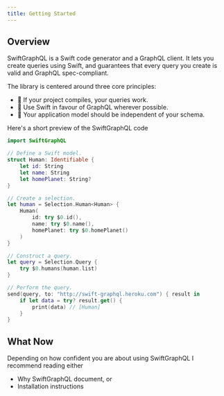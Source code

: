 ```yaml
---
title: Getting Started
---
```


## Overview

SwiftGraphQL is a Swift code generator and a GraphQL client. It lets you create queries using Swift, and guarantees that every query you create is valid and GraphQL spec-compliant.

The library is centered around three core principles:

- 🚀 If your project compiles, your queries work.
- 🦉 Use Swift in favour of GraphQL wherever possible.
- 🌳 Your application model should be independent of your schema.

Here's a short preview of the SwiftGraphQL code

```swift
import SwiftGraphQL

// Define a Swift model.
struct Human: Identifiable {
    let id: String
    let name: String
    let homePlanet: String?
}

// Create a selection.
let human = Selection.Human<Human> {
    Human(
        id: try $0.id(),
        name: try $0.name(),
        homePlanet: try $0.homePlanet()
    )
}

// Construct a query.
let query = Selection.Query {
    try $0.humans(human.list)
}

// Perform the query.
send(query, to: "http://swift-graphql.heroku.com") { result in
    if let data = try? result.get() {
        print(data) // [Human]
    }
}
```

## What Now

Depending on how confident you are about using SwiftGraphQL I recommend reading either

- Why SwiftGraphQL document, or
- Installation instructions
